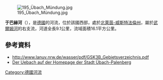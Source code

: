 {{No footnotes|time=2020-08-14T04:30:10+00:00}}
{{Coord|50|55|42|N|6|5|41|E|display=title}}
[[Image:195_Übach_Mündung.jpg|right]]

'''于巴赫河'''（{{lang-de|Uebach}}），是[[德國|德國]]的河流，位於該國西部，處於[[北萊茵-威斯特法倫州|北萊茵-威斯特法倫州]]，屬於[[武爾姆河|武爾姆河]]的右支流，河道全長9.1公里，流域面積16.1平方公里。

==參考資料==
* http://www.lanuv.nrw.de/wasser/pdf/GSK3B_Gebietsverzeichnis.pdf{{Wayback|url=http://www.lanuv.nrw.de/wasser/pdf/GSK3B_Gebietsverzeichnis.pdf |date=20131017024904 }}
* [http://liveserver5.ionas.de/brd/nrw/c5/sv_uebach_palenberg/unsere_stadt/interessant_und_sehenswert/der_uebach/index.html Der Uebach auf der Homepage der Stadt Übach-Palenberg]{{Wayback|url=http://liveserver5.ionas.de/brd/nrw/c5/sv_uebach_palenberg/unsere_stadt/interessant_und_sehenswert/der_uebach/index.html |date=20170120004347 }}

{{Germany-geo-stub}}
[[Category:德國河流|Category:德國河流]]